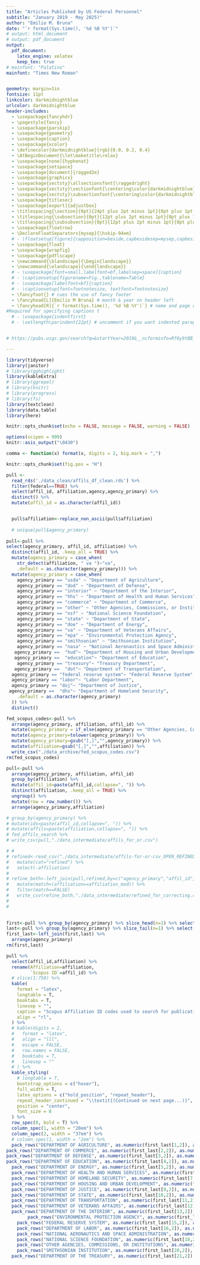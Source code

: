 ```yaml
---
title: "Articles Published by US Federal Personnel"
subtitle: "January 2019 - May 2025)"
author: "Emilio M. Bruna"
date: "`r format(Sys.time(), '%d %B %Y')`"
# output: html_document
# output: pdf_document
output:
  pdf_document:
    latex_engine: xelatex
    keep_tex: true
# mainfont: "Palatino"
mainfont: "Times New Roman"


geometry: margin=1in
fontsize: 11pt
linkcolor: darkmidnightblue
urlcolor: darkmidnightblue
header-includes:
  - \usepackage{fancyhdr}
  - \pagestyle{fancy}
  - \usepackage{parskip}
  - \usepackage{geometry}
  - \usepackage{caption}
  - \usepackage{xcolor}
  - \definecolor{darkmidnightblue}{rgb}{0.0, 0.2, 0.4}
  - \AtBeginDocument{\let\maketitle\relax}
  - \usepackage[none]{hyphenat}
  - \usepackage{setspace}
  - \usepackage[document]{ragged2e}
  - \usepackage{graphicx}
  - \usepackage{sectsty}\allsectionsfont{\raggedright}
  - \usepackage{sectsty}\sectionfont{\centering\color{darkmidnightblue}}
  - \usepackage{sectsty}\subsectionfont{\centering\color{darkmidnightblue}}
  - \usepackage{titlesec}
  - \usepackage[export]{adjustbox}
  - \titlespacing{\section}{0pt}{24pt plus 2pt minus 1pt}{0pt plus 1pt minus 1pt}
  - \titlespacing{\subsection}{0pt}{12pt plus 2pt minus 1pt}{0pt plus 1pt minus 1pt}
  - \titlespacing{\subsubsection}{0pt}{12pt plus 2pt minus 1pt}{0pt plus 1pt minus 1pt}
  - \usepackage{floatrow}
  - \DeclareFloatSeparators{mysep}{\hskip-94em}
  # - \floatsetup[figure]{capposition=beside,capbesidesep=mysep,capbesideposition={right, center}}
  - \usepackage{float}
  - \usepackage{wrapfig} 
  - \usepackage{pdflscape}
  - \newcommand{\blandscape}{\begin{landscape}}
  - \newcommand{\elandscape}{\end{landscape}}
  # - \usepackage[font=small,labelfont=bf,labelsep=space]{caption}
  # - \captionsetup{figurename=Fig.,tablename=Table}
  # - \usepackage[labelfont=bf]{caption}
  # - \captionsetup{font=footnotesize, textfont=footnotesize}
  - \fancyfoot{} # cues the use of fancy footer
  - \fancyhead[L]{Emilio M Bruna} # month & year on header left 
  - \fancyhead[R]{`r format(Sys.time(), '%d %B %Y')`} # name and page on header right
#Required for specifying captions t
  # - \usepackage{indentfirst}
  # - \setlength\parindent{22pt} # uncomment if you want indented paragraphs


# https://pubs.usgs.gov/search?q=&startYear=2019&__ncforminfo=Rf6y9tBB_4xn4sDOJ7tdSPmxI5Eu33dcCKy8YpAAAQRE-JJvXyAJAosPJMziEEMnxQE_iCi7dgGWVwrbQe9Gpb9a-7115VxO

---
```



<!-- ## Supplementary Materials - Scopus Affiliation Codes for Federal Agencies -->



```r
library(tidyverse)
library(janitor)
# library(gghighlight)
library(kableExtra)
# library(ggrepel)
# library(knitr)
# library(progress)
# library(fs)
library(textclean)
library(data.table)
library(here)

knitr::opts_chunk$set(echo = FALSE, message = FALSE, warning = FALSE)

options(scipen = 999)
knitr::asis_output("\0430")

comma <- function(x) format(x, digits = 2, big.mark = ",")

knitr::opts_chunk$set(fig.pos = "H")
```

<!-- need to confirm 112988162 us usaid -->

<!-- 60004062 -->
<!-- epa -->
<!-- arkansas department of energy and environment -->

<!-- 9 -->
<!-- 60077294 -->
<!-- NA -->
<!-- association of the us army -->
<!-- 129027339 -->
<!-- NA -->
<!-- inc under contract to the us geological -->

<!-- 105428030 -->
<!-- NA -->
<!-- association of the us army -->

<!-- 118735849 -->
<!-- NA -->
<!-- asrc federal inuteq (contractor to the usgs) -->

<!-- 125564413 -->
<!-- NA -->
<!-- contracted to the usgs -->
<!-- contacted -->
<!-- contractor -->
<!-- under contract -->
<!-- biscayne national parknational park serviceus department of the interior -->
<!-- h -->

\newpage

```r

pull <-
  read_rds('./data_clean/affils_df_clean.rds') %>% 
  filter(federal==TRUE) %>% 
  select(affil_id, affiliation,agency,agency_primary) %>% 
  distinct() %>% 
  mutate(affil_id = as.character(affil_id)) 


  pull$affiliation<-replace_non_ascii(pull$affiliation)
  
  # unique(pull$agency_primary)
  
pull<-pull %>%
select(agency_primary, affil_id, affiliation) %>%
  distinct(affil_id, .keep_all = TRUE) %>%
  mutate(agency_primary = case_when(
    str_detect(affiliation, " va ")~"va",
    .default = as.character(agency_primary))) %>% 
  mutate(agency_primary = case_when(
    agency_primary == "usda" ~ "Department of Agriculture",
    agency_primary == "dod" ~ "Department of Defense",
    agency_primary == "interior" ~ "Department of the Interior",
    agency_primary == "hhs" ~ "Department of Health and Human Services",
    agency_primary == "commerce" ~ "Department of Commerce",
    agency_primary == "other" ~ "Other Agencies, Commissions, or Institutions",
    agency_primary == "nsf" ~ "National Science Foundation",
    agency_primary == "state" ~ "Department of State",
    agency_primary == "doe" ~ "Department of Energy",
    agency_primary == "va" ~ "Department of Veterans Affairs",
    agency_primary == "epa" ~ "Environmental Protection Agency",
    agency_primary == "smithsonian" ~ "Smithsonian Institution",
    agency_primary == "nasa" ~ "National Aeronautics and Space Administration",
   agency_primary ==  "hud"~ "Department of Housing and Urban Development",
   agency_primary ==  "education"~ "Department of Education",
    agency_primary == "treasury"~ "Treasury Department",
   agency_primary ==  "dot"~ "Department of Transportation",
  agency_primary == "federal reserve system"~ "Federal Reserve System",
  agency_primary == "labor"~ "Labor Department",
  agency_primary == "doj"~ "Department of Justice",
 agency_primary ==  "dhs"~ "Department of Homeland Security",
    .default = as.character(agency_primary)
  )) %>%
  distinct()

fed_scopus_codes<-pull %>%
  arrange(agency_primary, affiliation, affil_id) %>% 
  mutate(agency_primary = if_else(agency_primary == "Other Agencies, Commissions, or Institutions","other",agency_primary)) %>% 
  mutate(agency_primary=tolower(agency_primary)) %>% 
  mutate(agency_primary=gsub("[,]","",agency_primary)) %>% 
  mutate(affiliation=gsub("[,]","",affiliation)) %>% 
  write_csv("./data_archive/fed_scopus_codes.csv")
rm(fed_scopus_codes)

pull<-pull %>%
  arrange(agency_primary, affiliation, affil_id) 
  group_by(affiliation) %>%
  mutate(affil_id=paste(affil_id,collapse=", ")) %>%
  distinct(affiliation, .keep_all = TRUE) %>%
  ungroup() %>%
  mutate(row = row_number()) %>% 
  arrange(agency_primary,affiliation)

# group_by(agency_primary) %>%
# mutate(ids=paste(affil_id,collapse=", ")) %>%
# mutate(affils=paste(affiliation,collapse=", ")) %>%
# fed_affils_search %>%
# write_csv(pull,"./data_intermediate/affils_for_or.csv")

# # 
# refined<-read_csv("./data_intermediate/affils-for-or-csv_OPEN_REFINED3.csv") %>%
#   mutate(cat="refined") %>% 
#   select(-affiliation)
# 
# refine_both<-left_join(pull,refined,by=c("agency_primary","affil_id","row")) %>%
#   mutate(match=(affiliation==affiliation_mod)) %>%
#   filter(match==FALSE)
#   write_csv(refine_both,"./data_intermediate/refined_for_correcting.csv")
# 
#   
  

first<-pull %>% group_by(agency_primary) %>% slice_head(n=1) %>% select(agency_primary,first=row)
last<-pull %>% group_by(agency_primary) %>% slice_tail(n=1) %>% select(agency_primary,last=row)
first_last<-left_join(first,last) %>% 
  arrange(agency_primary)
rm(first,last)

pull %>%
  select(affil_id,affiliation) %>% 
  rename(Affiliation=affiliation,
         `Scopus ID`=affil_id) %>% 
  # slice(1:750) %>% 
  kable(
    format = "latex",
    longtable = T,
    booktabs = T,
    linesep = "",
    caption = "Scopus Affiliation ID codes used to search for publications by authors affiliated with US federal government agencies and departments. Differences in how authors or journals abbreviate or structure affiliations can result in the same affiliation having multiple ID codes. A .csv file with each individual code and its respective affiliation and agency is available for download at the projects Github repository (see Materials and Methods).",
    align = "rl",
  ) %>%
  # kable(digits = 2,
  #   format = "latex",
  #   align = "lll",
  #   escape = FALSE,
  #   row.names = FALSE,
  #   booktabs = T,
  #   linesep = ""
  # ) %>%
  kable_styling(
    # longtable = T,
    bootstrap_options = c("hover"),
    full_width = T,
    latex_options = c("hold_position", "repeat_header"),
    repeat_header_continued = "\\textit{(Continued on next page...)}",
    position = "center",
    font_size = 8
  ) %>%
  row_spec(0, bold = T) %>%
  column_spec(1, width = "20em") %>%
  column_spec(2, width = "37em") %>%
  # column_spec(1, width = "2em") %>% 
  pack_rows("DEPARTMENT OF AGRICULTURE", as.numeric(first_last[1,2]), as.numeric(first_last[1,3]), indent = TRUE) %>% 
pack_rows("DEPARTMENT OF COMMERCE", as.numeric(first_last[2,2]), as.numeric(first_last[2,3]), indent = TRUE) %>% 
pack_rows("DEPARTMENT OF DEFENSE", as.numeric(first_last[3,2]), as.numeric(first_last[3,3]), indent = TRUE) %>% 
pack_rows("DEPARTMENT OF EDUCATION", as.numeric(first_last[4,2]), as.numeric(first_last[4,3]), indent = TRUE) %>% 
  pack_rows("DEPARTMENT OF ENERGY", as.numeric(first_last[5,2]), as.numeric(first_last[5,3]), indent = TRUE) %>% 
  pack_rows("DEPARTMENT OF HEALTH AND HUMAN SERVICES", as.numeric(first_last[6,2]), as.numeric(first_last[6,3]), indent = TRUE) %>% 
  pack_rows("DEPARTMENT OF HOMELAND SECURITY", as.numeric(first_last[7,2]), as.numeric(first_last[7,3]), indent = TRUE) %>% 
  pack_rows("DEPARTMENT OF HOUSING AND URBAN DEVELOPMENT", as.numeric(first_last[8,2]), as.numeric(first_last[8,3]), indent = TRUE) %>% 
  pack_rows("DEPARTMENT OF JUSTICE", as.numeric(first_last[9,2]), as.numeric(first_last[9,3]), indent = TRUE) %>% 
  pack_rows("DEPARTMENT OF STATE", as.numeric(first_last[10,2]), as.numeric(first_last[10,3]), indent = TRUE) %>% 
  pack_rows("DEPARTMENT OF TRANSPORTATION", as.numeric(first_last[11,2]), as.numeric(first_last[11,3]), indent = TRUE) %>% 
  pack_rows("DEPARTMENT OF VETERANS AFFAIRS", as.numeric(first_last[12,2]), as.numeric(first_last[12,3]), indent = TRUE) %>% 
  pack_rows("DEPARTMENT OF THE INTERIOR", as.numeric(first_last[13,2]), as.numeric(first_last[13,3]), indent = TRUE) %>% 
        pack_rows("ENVIRONMENTAL PROTECTION AGENCY", as.numeric(first_last[14,2]), as.numeric(first_last[14,3]), indent = TRUE) %>% 
    pack_rows("FEDERAL RESERVE SYSTEM", as.numeric(first_last[15,2]), as.numeric(first_last[15,3]), indent = TRUE) %>% 
    pack_rows("DEPARTMENT OF LABOR", as.numeric(first_last[16,2]), as.numeric(first_last[16,3]), indent = TRUE) %>% 
    pack_rows("NATIONAL AERONAUTICS AND SPACE ADMINISTRATION", as.numeric(first_last[17,2]), as.numeric(first_last[17,3]), indent = TRUE) %>% 
    pack_rows("NATIONAL SCIENCE FOUNDATION", as.numeric(first_last[18,2]), as.numeric(first_last[18,3]), indent = TRUE) %>% 
    pack_rows("OTHER AGENCIES, COMMISSIONS, OR INSTITUTIONS", as.numeric(first_last[19,2]), as.numeric(first_last[19,3]), indent = TRUE) %>% 
    pack_rows("SMITHSONIAN INSTITUTION", as.numeric(first_last[20,2]), as.numeric(first_last[20,3]), indent = TRUE) %>% 
  pack_rows("DEPARTMENT OF THE TREASURY", as.numeric(first_last[21,2]), as.numeric(first_last[21,3]), indent = TRUE)  

```



